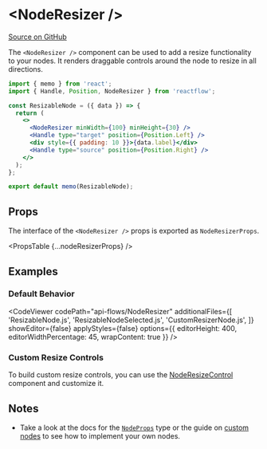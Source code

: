 
# &lt;NodeResizer />

[Source on GitHub](https://github.com/wbkd/react-flow/blob/f919cb152dd5a92ec3b4d7e4568ffe099bc2af39/packages/react/src/additional-components/NodeResizer/NodeResizer.tsx#L7)

The `<NodeResizer />` component can be used to add a resize functionality to your
nodes. It renders draggable controls around the node to resize in all directions.

```jsx
import { memo } from 'react';
import { Handle, Position, NodeResizer } from 'reactflow';

const ResizableNode = ({ data }) => {
  return (
    <>
      <NodeResizer minWidth={100} minHeight={30} />
      <Handle type="target" position={Position.Left} />
      <div style={{ padding: 10 }}>{data.label}</div>
      <Handle type="source" position={Position.Right} />
    </>
  );
};

export default memo(ResizableNode);
```

## Props

The interface of the `<NodeResizer />` props is exported as `NodeResizerProps`.

<PropsTable {...nodeResizerProps} />

## Examples

### Default Behavior

<CodeViewer
  codePath="api-flows/NodeResizer"
  additionalFiles={[
    'ResizableNode.js',
    'ResizableNodeSelected.js',
    'CustomResizerNode.js',
  ]}
  showEditor={false}
  applyStyles={false}
  options={{ editorHeight: 400, editorWidthPercentage: 45, wrapContent: true }}
/>

### Custom Resize Controls

To build custom resize controls, you can use the [NodeResizeControl](./NodeResizeControl) component and customize it.

## Notes

- Take a look at the docs for the [`NodeProps`](../types/NodeProps) type or the
  guide on [custom nodes](/react-flow/docs/guides/custom-nodes) to see how to
  implement your own nodes.
